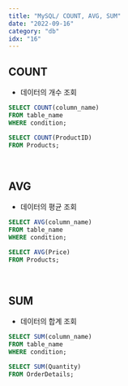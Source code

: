 ```yaml
---
title: "MySQL/ COUNT, AVG, SUM"
date: "2022-09-16"
category: "db"
idx: "16"
---
```


## COUNT

- 데이터의 개수 조회

```sql
SELECT COUNT(column_name)
FROM table_name
WHERE condition;

SELECT COUNT(ProductID)
FROM Products;
```

<br />

## AVG

- 데이터의 평균 조회

```sql
SELECT AVG(column_name)
FROM table_name
WHERE condition;

SELECT AVG(Price)
FROM Products;
```

<br />

## SUM

- 데이터의 합계 조회

```sql
SELECT SUM(column_name)
FROM table_name
WHERE condition;

SELECT SUM(Quantity)
FROM OrderDetails;
```

